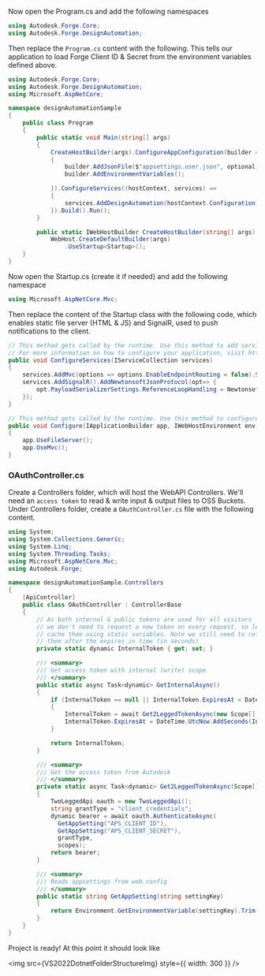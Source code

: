 
Now open the Program.cs and add the following namespaces

```cs
using Autodesk.Forge.Core;
using Autodesk.Forge.DesignAutomation;

```

Then replace the `Program.cs` content with the following. This tells our application to load Forge Client ID & Secret from the environment variables defined above.

```cs
using Autodesk.Forge.Core;
using Autodesk.Forge.DesignAutomation;
using Microsoft.AspNetCore;

namespace designAutomationSample
{
    public class Program
    {
        public static void Main(string[] args)
        {
            CreateHostBuilder(args).ConfigureAppConfiguration(builder =>
            {
                builder.AddJsonFile($"appsettings.user.json", optional: true);
                builder.AddEnvironmentVariables();

            }).ConfigureServices((hostContext, services) =>
            {
                services.AddDesignAutomation(hostContext.Configuration);
            }).Build().Run();
        }

        public static IWebHostBuilder CreateHostBuilder(string[] args) =>
            WebHost.CreateDefaultBuilder(args)
                .UseStartup<Startup>();
    }
}
```

Now open the Startup.cs (create it if needed) and add the following namespace

```cs
using Microsoft.AspNetCore.Mvc;

```

Then replace the content of the Startup class with the following code, which enables static file server (HTML & JS) and SignalR, used to push notifications to the client.

```cs
// This method gets called by the runtime. Use this method to add services to the container.
// For more information on how to configure your application, visit https://go.microsoft.com/fwlink/?LinkID=398940
public void ConfigureServices(IServiceCollection services)
{
    services.AddMvc(options => options.EnableEndpointRouting = false).SetCompatibilityVersion(CompatibilityVersion.Version_3_0).AddNewtonsoftJson();
    services.AddSignalR().AddNewtonsoftJsonProtocol(opt=> {
        opt.PayloadSerializerSettings.ReferenceLoopHandling = Newtonsoft.Json.ReferenceLoopHandling.Ignore;
    });
}

// This method gets called by the runtime. Use this method to configure the HTTP request pipeline.
public void Configure(IApplicationBuilder app, IWebHostEnvironment env)
{
    app.UseFileServer();
    app.UseMvc();
}
```

### OAuthController.cs

Create a Controllers folder, which will host the WebAPI Controllers.
We'll need an `access token` to read & write input & output files to OSS Buckets. Under Controllers folder, create a `OAuthController.cs` file with the following content.

```cs title=OAuthController.cs
using System;
using System.Collections.Generic;
using System.Linq;
using System.Threading.Tasks;
using Microsoft.AspNetCore.Mvc;
using Autodesk.Forge;

namespace designAutomationSample.Controllers
{
    [ApiController]
    public class OAuthController : ControllerBase
    {
        // As both internal & public tokens are used for all visitors
        // we don't need to request a new token on every request, so let's
        // cache them using static variables. Note we still need to refresh
        // them after the expires_in time (in seconds)
        private static dynamic InternalToken { get; set; }

        /// <summary>
        /// Get access token with internal (write) scope
        /// </summary>
        public static async Task<dynamic> GetInternalAsync()
        {
            if (InternalToken == null || InternalToken.ExpiresAt < DateTime.UtcNow)
            {
                InternalToken = await Get2LeggedTokenAsync(new Scope[] { Scope.BucketCreate, Scope.BucketRead, Scope.BucketDelete, Scope.DataRead, Scope.DataWrite, Scope.DataCreate, Scope.CodeAll });
                InternalToken.ExpiresAt = DateTime.UtcNow.AddSeconds(InternalToken.expires_in);
            }

            return InternalToken;
        }

        /// <summary>
        /// Get the access token from Autodesk
        /// </summary>
        private static async Task<dynamic> Get2LeggedTokenAsync(Scope[] scopes)
        {
            TwoLeggedApi oauth = new TwoLeggedApi();
            string grantType = "client_credentials";
            dynamic bearer = await oauth.AuthenticateAsync(
              GetAppSetting("APS_CLIENT_ID"),
              GetAppSetting("APS_CLIENT_SECRET"),
              grantType,
              scopes);
            return bearer;
        }

        /// <summary>
        /// Reads appsettings from web.config
        /// </summary>
        public static string GetAppSetting(string settingKey)
        {
            return Environment.GetEnvironmentVariable(settingKey).Trim();
        }
    }
}

```

Project is ready! At this point it should look like

<img src={VS2022DotnetFolderStructureImg} style={{ width: 300 }} />
